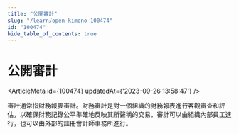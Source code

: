 ```yaml
---
title: "公開審計"
slug: "/learn/open-kimono-100474"
id: "100474"
hide_table_of_contents: true
---
```



# 公開審計

<ArticleMeta id={100474} updatedAt={'2023-09-26 13:58:47'} />
<div className='border-solid border-b border-t-0 my-4 border-[var(--ifm-color-gray-300)]' />

審計通常指財務報表審計。財務審計是對一個組織的財務報表進行客觀審查和評估，以確保財務記錄公平準確地反映其所聲稱的交易。審計可以由組織內部員工進行，也可以由外部的註冊會計師事務所進行。
